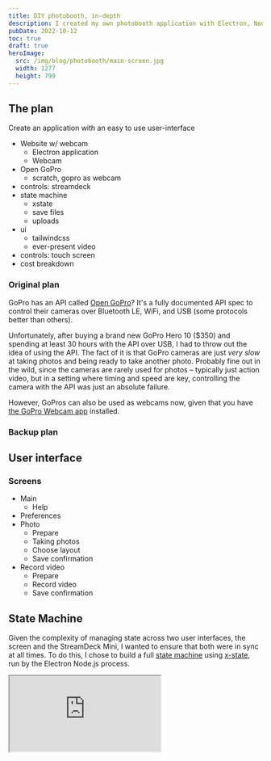 ```yaml
---
title: DIY photobooth, in-depth
description: I created my own photobooth application with Electron, Node.js, React, and Tailwindcss and used a GoPro as a webcam for my wedding instead of renting a commercial booth. It was fun to build and even more fun to use.
pubDate: 2022-10-12
toc: true
draft: true
heroImage:
  src: /img/blog/photobooth/main-screen.jpg
  width: 1277
  height: 799
---
```


## The plan

Create an application with an easy to use user-interface

- Website w/ webcam
  - Electron application
  - Webcam
- Open GoPro
  - scratch, gopro as webcam
- controls: streamdeck
- state machine
  - xstate
  - save files
  - uploads
- ui
  - tailwindcss
  - ever-present video
- controls: touch screen
- cost breakdown

### Original plan

GoPro has an API called [Open GoPro](https://gopro.github.io/OpenGoPro/)? It's a fully documented API spec to control their cameras over Bluetooth LE, WiFi, and USB (some protocols better than others).

Unfortunately, after buying a brand new GoPro Hero 10 ($350) and spending at least 30 hours with the API over USB, I had to throw out the idea of using the API. The fact of it is that GoPro cameras are just _very slow_ at taking photos and being ready to take another photo. Probably fine out in the wild, since the cameras are rarely used for photos – typically just action video, but in a setting where timing and speed are key, controlling the camera with the API was just an absolute failure.

However, GoPros can also be used as webcams now, given that you have [the GoPro Webcam app](https://community.gopro.com/s/article/GoPro-Webcam) installed.

### Backup plan

## User interface

### Screens

- Main
  - Help
- Preferences
- Photo
  - Prepare
  - Taking photos
  - Choose layout
  - Save confirmation
- Record video
  - Prepare
  - Record video
  - Save confirmation

## State Machine

Given the complexity of managing state across two user interfaces, the screen and the StreamDeck Mini, I wanted to ensure that both were in sync at all times. To do this, I chose to build a full [state machine](https://github.com/paularmstrong/photobooth/blob/main/packages/main/src/state/machine.ts) using [x-state](https://xstate.js.org/), run by the Electron Node.js process.

<iframe
	class="aspect-square w-full"
	src="https://stately.ai/viz/embed/96da6066-02dc-448e-a9f9-7a8511767b31?mode=viz&panel=code&showOriginalLink=1&readOnly=1&pan=1&zoom=1&controls=1"
	sandbox="allow-same-origin allow-scripts"
/>

You can play with this more on the [Stately visualizer](https://stately.ai/viz/96da6066-02dc-448e-a9f9-7a8511767b31#).

## What went wrong

### GoPro overheating

Originally, I had bought a USB passthrough door for the battery cover. I took the battery out in hopes that it would both not drain on the battery and not overheat. Well, turns out that the door and lack of battery increased the heat of the GoPro and it ended up overheating. Thankfully, this was during our family dinner the night before the wedding. I set up the “Memory Shack” in our living room so that we could have a full test-run with it. Everything was great until I noticed that the video was really distorted, pointed downward, despite the camera being completely upright.

A very weird experience for sure. I took off the passthrough door and just left the unit completely open. This allowed enough air to fully flow in and out of the device, fixing the overheating problem.

### WiFi restrictions

I wrote a separate script to watch the folder that photos were saved into and automatically resize, compress, and upload to Firebase storage and add into the [wedding website](/blog/2022/06/04/custom-wedding-website-part-1). This worked great during the test run, but turns out our venue's wifi had some weird network restrictions running and no photos uploaded. It was a bummer that no one was able to download their photos at the event and share, but a quick fix the next morning got all of the photos uploaded to our gallery.

## Cost breakdown

| What                                                                                                                               | Cost     | Actual cost   |
| ---------------------------------------------------------------------------------------------------------------------------------- | -------- | ------------- |
| [Elgato Stream Deck Mini](https://www.elgato.com/en/stream-deck-mini)                                                              | owned    | $80           |
| [Portable USB-C screen](https://www.amazon.com/Lepow-C2S-1920%C3%971080P-Kickstand-Black/dp/B09H2WF8TY?ref_=ast_sto_dp&th=1&psc=1) | borrowed | $190          |
| [GoPro Hero 10](https://gopro.com/en/us/shop/cameras/hero10-black/CHDHX-101-master.html)                                           | owned    | $350          |
| [12" LED ring light](https://www.amazon.com/gp/product/B08DD36M29/ref=ppx_yo_dt_b_asin_title_o05_s00?ie=UTF8&psc=1)                | $40      | $40           |
| Wood & supplies for structure                                                                                                      | gifted   | ?             |
| Total                                                                                                                              | $40      | at least $660 |

So, given the cost breakdown, I like to tell myself that I only spent about $40 on the entire build – and even if I count every piece of hardware (less the actual computer that has to run the app), I would still be spending about $1,000 less than if I had rented a photobooth.

However, if you count how my time is worth money as well, I probably spent at least 100 hours in total across software and physical structure building – maybe more. I don't even want to try calculating a dollar amount on this.

I like to keep in mind that the time spent was also an investment into my own skills. I can now say that I've gone through building at least a decent piece of software using Electron, dug pretty deep into proper state machines, and become intimately familiar with the web Media APIs.
